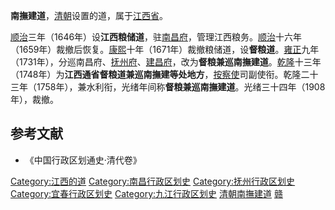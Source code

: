 '''南撫建道'''，[[清朝|清朝]]设置的道，属于[[江西省_(清)|江西省]]。

[[顺治|顺治]]三年（1646年）设'''江西粮储道'''，驻[[南昌府|南昌府]]，管理江西粮务。[[顺治|顺治]]十六年（1659年）裁撤后恢复。[[康熙|康熙]]十年（1671年）裁撤粮储道，设'''督粮道'''。[[雍正|雍正]]九年（1731年），分巡南昌府、[[抚州府|抚州府]]、[[建昌府|建昌府]]，改为'''督粮兼巡南撫建道'''。[[乾隆|乾隆]]十三年（1748年）为'''江西通省督粮道兼巡南撫建等处地方'''，[[按察使|按察使]]司副使衔。乾隆二十三年（1758年），兼水利衔，光绪年间称'''督粮兼巡南撫建道'''。光绪三十四年（1908年），裁撤。

==参考文献==
*《中国行政区划通史·清代卷》

{{江西省历史二级政区|nocat}}
{{清朝巡守道|nocat}}
{{清朝江西省行政區劃|nocat}}
[[Category:江西的道|Category:江西的道]]
[[Category:南昌行政区划史|Category:南昌行政区划史]]
[[Category:抚州行政区划史|Category:抚州行政区划史]]
[[Category:宜春行政区划史|Category:宜春行政区划史]]
[[Category:九江行政区划史|Category:九江行政区划史]]
[[Category:清朝南撫建道|]]
[[Category:清朝的道|赣]]